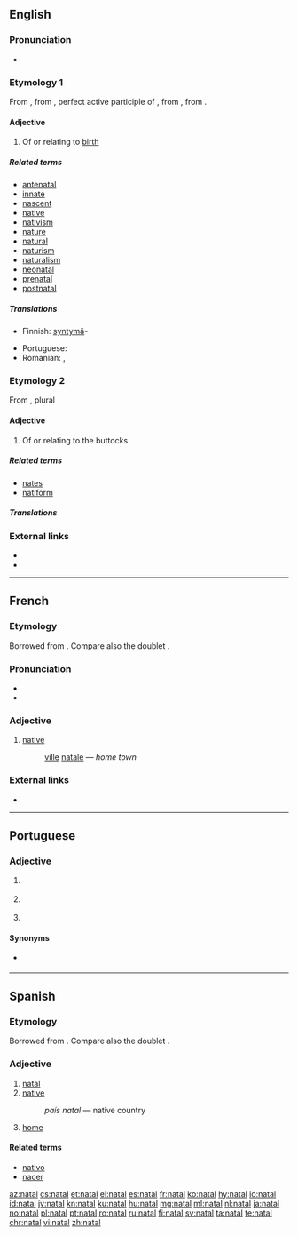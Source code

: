 {{also|Natal|nätäl}}
==English==

===Pronunciation===
* {{rhymes|eɪtəl|lang=en}}

===Etymology 1===
From {{etyl|la|en}} {{term|lang=la|nātālis||natal}}, from {{term|nātus|lang=la}}, perfect active participle of {{term|nāscor||lang=la|I am born}}, from {{term|gnāscor|lang=la}}, from {{etyl|ine-pro|en}} {{m|ine-pro|*genh₁-}}.

====Adjective====
{{en-adj}}

# Of or relating to [[birth]]

=====Related terms=====
* [[antenatal]]
* [[innate]]
* [[nascent]]
* [[native]]
* [[nativism]]
* [[nature]]
* [[natural]]
* [[naturism]]
* [[naturalism]]
* [[neonatal]]
* [[prenatal]]
* [[postnatal]]

=====Translations=====
{{trans-top|Of or relating to birth}}
* Finnish: [[syntymä]]-
{{trans-mid}}
* Portuguese: {{t+|pt|natal}}
* Romanian: {{t+|ro|natal}}, {{t|ro|de naștere}}
{{trans-bottom}}

===Etymology 2===
From {{etyl|la|en}} {{term|natis||lang=la|rump}}, plural {{term|nates||lang=la}}

====Adjective====
{{en-adj}}

# Of or relating to the buttocks.

=====Related terms=====
* [[nates]]
* [[natiform]]

=====Translations=====
{{trans-top|Of or relating to the buttocks}}
{{trans-mid}}
{{trans-bottom}}

===External links===
* {{R:Webster 1913}}
* {{R:Century 1911}}

----

==French==

===Etymology===
Borrowed from {{etyl|la|fr}} {{m|la|nātālis||natal}}.  Compare also the doublet {{term|Noël|lang=fr}}.

===Pronunciation===
* {{audio|Fr-natal.ogg|audio|lang=fr}}
* {{IPA | /na.tal/|lang= fr}}

===Adjective===
{{fr-adj|mpl=nataux|fpl=natales}}

# [[native#English | native]]
#: [[ville#French | ville]] [[natale]]&nbsp;— ''home town''

===External links===
* {{R:TLFi}}

----

==Portuguese==

===Adjective===
{{pt-adj|nata|l}}

# {{l|en|natal}} {{gloss|of or relating to birth}}
# {{l|en|native}} {{gloss|relating to the place where one was born}}
# {{l|en|native}} {{Christmas}}

====Synonyms====
* {{sense|natal}} {{l|pt|natalício}}

----

==Spanish==

===Etymology===
Borrowed from {{etyl|la|es}} {{m|la|nātālis||natal}}.  Compare also the doublet {{term|nadal|lang=es}}.

===Adjective===
{{es-adj|pl=natales}}

# [[#English|natal]]
# [[native]]
#: ''país natal'' &mdash; native country
# [[home]]

====Related terms====
* [[nativo]]
* [[nacer]]

[[az:natal]]
[[cs:natal]]
[[et:natal]]
[[el:natal]]
[[es:natal]]
[[fr:natal]]
[[ko:natal]]
[[hy:natal]]
[[io:natal]]
[[id:natal]]
[[jv:natal]]
[[kn:natal]]
[[ku:natal]]
[[hu:natal]]
[[mg:natal]]
[[ml:natal]]
[[nl:natal]]
[[ja:natal]]
[[no:natal]]
[[pl:natal]]
[[pt:natal]]
[[ro:natal]]
[[ru:natal]]
[[fi:natal]]
[[sv:natal]]
[[ta:natal]]
[[te:natal]]
[[chr:natal]]
[[vi:natal]]
[[zh:natal]]